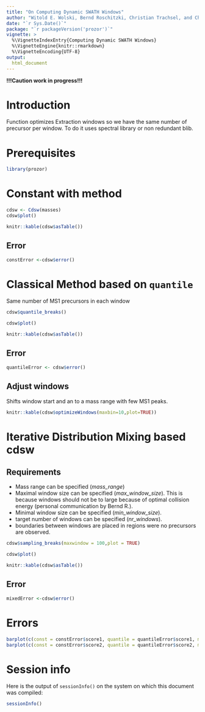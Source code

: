 ```yaml
---
title: "On Computing Dynamic SWATH Windows"
author: "Witold E. Wolski, Bernd Roschitzki, Christian Trachsel, and Christian Panse"
date: "`r Sys.Date()`"
package: "`r packageVersion('prozor')`"
vignette: >
  %\VignetteIndexEntry{Computing Dynamic SWATH Windows}
  %\VignetteEngine{knitr::rmarkdown}
  %\VignetteEncoding{UTF-8}
output: 
  html_document
---
```


__!!!Caution work in progress!!!__

# Introduction

Function optimizes Extraction windows so we have the same number of precursor per window. To do it uses spectral library or non redundant blib.

# Prerequisites

```r
library(prozor)

```

# Constant with method


```r
cdsw <- Cdsw(masses)
cdsw$plot()

```

```r
knitr::kable(cdsw$asTable())
```

## Error

```r
constError <-cdsw$error()
```

# Classical Method based on `quantile`

Same number of MS1 precursors in each window

```r
cdsw$quantile_breaks()
```

```r
cdsw$plot()
```

```r
knitr::kable(cdsw$asTable())
```

## Error

```r
quantileError <- cdsw$error()
```

## Adjust windows

Shifts window start and an to a mass range with few MS1 peaks.

```r
knitr::kable(cdsw$optimizeWindows(maxbin=10,plot=TRUE))
```

# Iterative Distribution Mixing based cdsw

## Requirements

- Mass range can be specified (*mass\_range*)
- Maximal window size can be specified (*max\_window\_size*). This is because windows should not be to large because of optimal collision energy (personal communication by Bernd R.).
- Minimal window size can be specified (*min\_window\_size*).
- target number of windows can be specified (*nr\_windows*).
- boundaries between windows are placed in regions were no precursors are observed.


```r
cdsw$sampling_breaks(maxwindow = 100,plot = TRUE)
```

```r
cdsw$plot()
```

```r
knitr::kable(cdsw$asTable())
```

## Error

```r
mixedError <-cdsw$error()
```


# Errors

```r
barplot(c(const = constError$score1, quantile = quantileError$score1, mixed = mixedError$score1),ylab="Manhattan distance")
barplot(c(const = constError$score2, quantile = quantileError$score2, mixed = mixedError$score2),ylab="Euclidean distance")

```

# Session info

Here is the output of `sessionInfo()` on the system on which this
document was compiled:

```r
sessionInfo()
```





